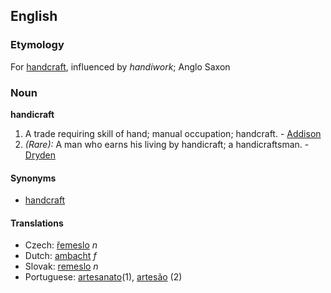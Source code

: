 ==English==

===Etymology===
For [[handcraft]], influenced by ''handiwork''; Anglo Saxon

===Noun===
'''handicraft'''

#A trade requiring skill of hand; manual occupation; handcraft. - [[Addison]]
#''(Rare):'' A man who earns his living by handicraft; a handicraftsman. - [[Dryden]]

====Synonyms====
*[[handcraft]]

====Translations====
*Czech: [[řemeslo]] ''n''
*Dutch: [[ambacht]] ''f''
*Slovak: [[remeslo]] ''n''
*Portuguese: [[artesanato]](1), [[artesão]] (2)